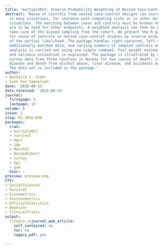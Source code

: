 ```yaml
---
title: 'multipleNCC: Inverse Probability Weighting of Nested Case-Control Data'
abstract: 'Reuse of controls from nested case-control designs can increase efficiency
  in many situations, for instance with competing risks or in other multiple endpoints
  situations. The matching between cases and controls must be broken when controls
  are to be used for other endpoints. A weighted analysis can then be performed to
  take care of the biased sampling from the cohort. We present the R package multipleNCC
  for reuse of controls in nested case-control studies by inverse probability weighting
  of the partial likelihood. The package handles right-censored, left-truncated and
  additionally matched data, and varying numbers of sampled controls and the whole
  analysis is carried out using one simple command. Four weight estimators are presented
  and variance estimation is explained. The package is illustrated by analyzing health
  survey data from three counties in Norway for two causes of death: cardiovascular
  disease and death from alcohol abuse, liver disease, and accidents and violence.
  The data set is included in the package.'
author:
- Nathalie C. Støer
- Sven Ove Samuelsen
date: '2016-08-11'
date_received: '2015-08-23'
journal:
  firstpage: 5
  lastpage: 18
volume: 8
issue: 2
slug: RJ-2016-030
packages:
  cran:
  - multipleNCC
  - survival
  - mgcv
  - ipw
  - MatchIt
  - NestedCohort
  - survey
  - Epi
  - gam
  bioc: ~
preview: preview.png
CTV:
- SocialSciences
- Survival
- Econometrics
- Environmetrics
- OfficialStatistics
- Bayesian
- ClinicalTrials
output:
  rjtools::rjournal_web_article:
    self_contained: no
    toc: no
    legacy_pdf: yes

---
```

